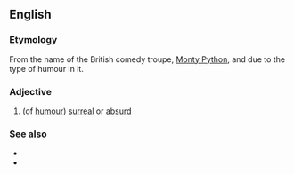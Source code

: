 ==English==

===Etymology===
From the name of the British comedy troupe, [[Monty Python]], and due to the type of humour in it.

===Adjective===
{{en-adj}}

# (of [[humour]]) [[surreal]] or [[absurd]]

===See also===
* {{pedialite|Monty Python}}
* {{pedialite|Monty Python's Flying Circus}}